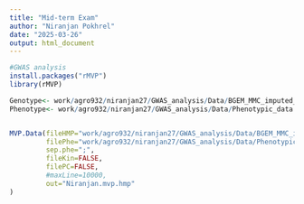 ```yaml
---
title: "Mid-term Exam"
author: "Niranjan Pokhrel"
date: "2025-03-26"
output: html_document
---
```


```r
#GWAS analysis 
install.packages("rMVP")
library(rMVP)

Genotype<- work/agro932/niranjan27/GWAS_analysis/Data/BGEM_MMC_imputed_181entries_62077markers_perse.hmp.txt
Phenotype<- work/agro932/niranjan27/GWAS_analysis/Data/Phenotypic_data.csv


MVP.Data(fileHMP="work/agro932/niranjan27/GWAS_analysis/Data/BGEM_MMC_imputed_181entries_62077markers_perse.hmp.txt",
         filePhe="work/agro932/niranjan27/GWAS_analysis/Data/Phenotypic_data.csv",
         sep.phe=";",
         fileKin=FALSE,
         filePC=FALSE,
         #maxLine=10000,
         out="Niranjan.mvp.hmp"
)
```

